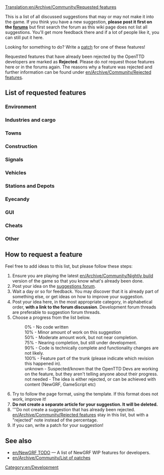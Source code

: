 [[Translation:en/Archive/Community/Requested features]]
 {{en/Outdated}}


This is a list of all discussed suggestions that may or may not make it into the game. If you think you have a new suggestion, '''please post it first on the [http://www.tt-forums.net/viewforum.php?f=32 forums]''' but first search the forum as this wiki page does not list all suggestions. You'll get more feedback there and if a lot of people like it, you can still put it here.

Looking for something to do?  Write a [[en/Development/Main Page|patch]] for one of these features!

Requested features that have already been rejected by the OpenTTD developers are marked as '''Rejected'''. Please do ''not'' request those features here or in the forums again. The reasons why a feature was rejected and further information can be found under [[en/Archive/Community/Rejected features]].

==List of requested features==

===Environment===
{{en/Archive/Community/Rf header}}
{{en/Archive/Community/Rf|All Climates World|not needed|36764|Rejected}}
{{en/Archive/Community/Rf|Remove Trees|90%|49326|Latest version of patch is r20180}}
{{en/Archive/Community/Rf|Trees growth reduced|90%|45502|Latest version of patch is r20180}}
{{en/Archive/Community/Rf|Create Realistic Heightmap|50%|33956|Latest version of patch is r13922}}
{{en/Archive/Community/Rf|[[en/Community/NewGRF/Day and Night Cycle]]|not needed|36929|Use [[en/Manual/NewGRF]]}}
{{en/Archive/Community/Rf|Grass on unused tracks|not needed|32285|Rejected}}
{{en/Archive/Community/Rf|Higher mountains in map|100%|40844|In trunk since r27010}}
{{en/Archive/Community/Rf|Improved Timetable Management|75%|39276|Latest version of patch is r17628}}
{{en/Archive/Community/Rf|Increase terraforming cost|not needed|8252|Use [[en/Manual/NewGRF]]}}
{{en/Archive/Community/Rf|Larger map sizes|100%|33137|4096x4096 in trunk since r26319, even larger maps are rejected}}
{{en/Archive/Community/Rf|More Map Settings (MMS)|50%|39899|Latest version of patch is r14439}}
{{en/Archive/Community/Rf|New Title Screen|100%|42044|Title screen is occasionally changed when releasing a new version}}
{{en/Archive/Community/Rf|Seasons|not needed|15487|NewGRF variable snowline supported since r9371}}
{{en/Archive/Community/Rf|Snow in temperate climate|not needed|24574|Rejected}}
{{en/Archive/Community/Rf|Tracking Viewport|75%|43473|Latest version of patch is r20082}}
{{en/Archive/Community/Rf|Underwater levels|50%|31576|Visible or not, Latest version of patch is r11127}}
{{en/Archive/Community/Rf|Weather|not needed|24574|Rejected}}
{{en/Archive/Community/Rf footer}}

===Industries and cargo===
{{en/Archive/Community/Rf header}}
{{en/Archive/Community/Rf|Changes to the Original Industries|not needed|37049|Use [[en/Manual/NewGRF]]}}
{{en/Archive/Community/Rf|Industry budgets|not needed|30898|Rejected}}
{{en/Archive/Community/Rf|New Industry Closures|not needed|36653|Use [[en/Manual/NewGRF]]}}
{{en/Archive/Community/Rf|[[en/Manual/Passenger and cargo distribution]]|100%|41992|Cargodest is dead.  Cargodist in trunk since r25361}}
{{en/Archive/Community/Rf footer}}

===Towns===
{{en/Archive/Community/Rf header}}
{{en/Archive/Community/Rf|Colour Town Ratings|75%|42598|Indicate Town Rating with colour in Title, latest version of patch is r18684}}
{{en/Archive/Community/Rf|Limit town growth|50%|32083|Latest version of patch is r9894 (old!)}}
{{en/Archive/Community/Rf|Maximum Town Size|75%|35219|Very similar to patch above, latest version of patch is r15815}}
{{en/Archive/Community/Rf|Minimum Town Distance|75%|33625|Latest version of patch is r18656}}
{{en/Archive/Community/Rf|New Town Grid|50%|40922|Latest version of patch is r15096}}
{{en/Archive/Community/Rf footer}}

===Construction===
{{en/Archive/Community/Rf header}}
{{en/Archive/Community/Rf|Better statue placement|100%|49413| In trunk! r19206}}
{{en/Archive/Community/Rf|Copy and paste|10%|41259|Rejected only in its current form, latest version of patch is r22255}}
{{en/Archive/Community/Rf|[[en/Archive/Community/Custom Bridgeheads]]|not needed|20211|Rejected}}
{{en/Archive/Community/Rf|Diagonal clearing and leveling|100%|19311| In trunk since r21500}}
{{en/Archive/Community/Rf|Diagonal level crossings|50%|26584|4=Also see [http://www.tt-forums.net/viewtopic.php?t=26385 TTDPatch suggestion], latest version of patch is r5911 (V. old!)}}
{{en/Archive/Community/Rf|Diagonal roads, tunnels, bridges|0%|7104|}}
{{en/Archive/Community/Rf|Enhanced tunnels|not needed|36661|Rejected}}
{{en/Archive/Community/Rf|Limit flattening to sea level|not needed|32295|4=Rejected}}
{{en/Archive/Community/Rf|Minimise autosignal gaps|100%|35443|In trunk since r24129}}
{{en/Archive/Community/Rf|Bridges between any land level|not needed|43188|Rejected}}
{{en/Archive/Community/Rf|Non-instant construction|not needed|32301|Rejected}}
{{en/Archive/Community/Rf|Purchase land faster|75%|29495|Drag a box, latest version of patch is r19990}}
{{en/Archive/Community/Rf|Realistic Level Crossing|not needed|39830|Use [[en/Manual/Signals]]}}
{{en/Archive/Community/Rf|[[en/Shared Tracks]]|75%|34292|Latest version of patch is r12346.}}
{{en/Archive/Community/Rf|[[en/Community/Patches/Under Water Tunnels|Underwater tunnels]]|75%|41775|Latest version of patch is r19518}}
{{en/Archive/Community/Rf|Undo feature|not needed|38377|Rejected.}}
{{en/Archive/Community/Rf|Close adjacent level crossings|50%|46091|Latest version of patch is r18359}}
{{en/Archive/Community/Rf footer}}

===Signals===
{{en/Archive/Community/Rf header}}
{{en/Archive/Community/Rf|Long Reserve PBS Signal|not needed|42675|Rejected}}
{{en/Archive/Community/Rf|Priority Path Signal (PPS)|not needed|40393|Rejected}}
{{en/Archive/Community/Rf|Route markers|not needed|30118|Rejected}}
{{en/Archive/Community/Rf|[[en/Community/Patches/Tunnel Signals|Signals in tunnels and on bridges]]|75%|41260|Latest version of patch is r24024}}
{{en/Archive/Community/Rf|Traffic Lights|not needed|36261|Rejected}}
{{en/Archive/Community/Rf|Multi-Aspect Signals (MAS)|not needed|45304|Rejected}}
{{en/Archive/Community/Rf|Signal Extensions (SignalEx)|75%|45208|General support for complex signal extension (i.e., programmable). Latest version of patch is r17618}}
{{en/Archive/Community/Rf footer}}

===Vehicles===
{{en/Archive/Community/Rf header}}
{{en/Archive/Community/Rf|More diesel smoke|100%|19896|In trunk since r20376}}
{{en/Archive/Community/Rf|Adjustable plane crash probability|not needed|32202|Rejected - use the cheat if necessary)}}
{{en/Archive/Community/Rf|Disable Train Reverse when waiting for too long|100%|40024|In trunk since r21962 (See also [[en/Community/Disable Train Reversing]])}}
{{en/Archive/Community/Rf|Easy conversion for different rail types|not needed|31622|Rejected}}
{{en/Archive/Community/Rf|Improved Breakdowns|75%|39518|Last version of patch is r19152}}
{{en/Archive/Community/Rf|Plane landing queues|75%|15502|Last version of the patch is r17510}}
{{en/Archive/Community/Rf|Ship Distance|50%|42758|Stop ships from going on top of each other, last version of patch is r16018}}
{{en/Archive/Community/Rf footer}}

===Stations and Depots===
{{en/Archive/Community/Rf header}}
{{en/Archive/Community/Rf|Airports built by parts|0%|29914|4=Look at [http://www.tt-forums.net/viewtopic.php?t=45654 NewGRF Airports] as well}}
{{en/Archive/Community/Rf|City owned airports|0%|20093|}}
{{en/Archive/Community/Rf|Close Airports|100%|33418|In trunk since r24127}}
{{en/Archive/Community/Rf|Display station coverage|0%|32363|}}
{{en/Archive/Community/Rf|Multi-track railway stations divided into platforms for improved vehicle ordering|not needed|46505|Rejected}}
{{en/Archive/Community/Rf|Drive through depots|not needed|42312|Rejected}}
{{en/Archive/Community/Rf|Infrastructure Sharing|75%|42254|}}
{{en/Archive/Community/Rf|Long train depots|not needed|34574|Rejected}}
{{en/Archive/Community/Rf|RV (Road Vehicle) Waypoints|not needed|33179|Rejected - one can use "go via" orders on drive through road stops instead since r12689}}
{{en/Archive/Community/Rf|Sloped Stations|50%|41433|}}
{{en/Archive/Community/Rf|Stations on bridges|not needed|40606|Rejected}}
{{en/Archive/Community/Rf|Trains through non-stop stations / Whistle boards|not needed|38015|Rejected}}
{{en/Archive/Community/Rf|Upgrade airports|90%|35867|4=Also see [http://www.tt-forums.net/viewtopic.php?t=28962 Replace Airport] thread}}
{{en/Archive/Community/Rf footer}}

===Eyecandy===
{{en/Archive/Community/Rf header}}
{{en/Archive/Community/Rf|Completely shore|90%|34401|}}
{{en/Archive/Community/Rf|NewObjects|100%|49783|Implemented in r20673}}
{{en/Archive/Community/Rf footer}}

===GUI===
{{en/Archive/Community/Rf header}}
{{en/Archive/Community/Rf|OpenTTD GUI Re-arrangement|50%|3826|Project Page: http://dev.openttdcoop.org/projects/openttd-gui}}
{{en/Archive/Community/Rf|Advanced expenses column|10%|31455|}}
{{en/Archive/Community/Rf|Better graphs|75%|31984|}}
{{en/Archive/Community/Rf|Clean up patch options|10%|32191|}}
{{en/Archive/Community/Rf|Configurable hotkeys|100%|38343|In trunk since r20055 and related commits}}
{{en/Archive/Community/Rf|[[en/Community/Patches/Font selection GUI]]|75%|29766|}}
{{en/Archive/Community/Rf|Improvement for GUI toolbar|0%|40843|}}
{{en/Archive/Community/Rf|Longer history of finances|not needed|21079|Rejected}}
{{en/Archive/Community/Rf|Multiplayer server list filtering|90%|43160|Latest version of patch is r22449.}}
{{en/Archive/Community/Rf|New Chat Window|50%|40927|}}
{{en/Archive/Community/Rf|New Station Building GUI|50%|41222|}}
{{en/Archive/Community/Rf|New Station GUI|50%|40419|}}
{{en/Archive/Community/Rf|NewGRF GUI Window 2|50%|35001|}}
{{en/Archive/Community/Rf|Toggle Terrain on Minimap|100%|42257|In trunk since r18665}}
{{en/Archive/Community/Rf footer}}

===Cheats===
{{en/Archive/Community/Rf header}}
{{en/Archive/Community/Rf|Local authority doesn't reject you|90%|30807|}}
{{en/Archive/Community/Rf footer}}

===Other===
{{en/Archive/Community/Rf header}}
{{en/Archive/Community/Rf|Leasing|not needed|49389|Rejected}}
{{en/Archive/Community/Rf|Adjustable day length|50%|42432}}
{{en/Archive/Community/Rf|Alphabetized openttd.cfg|50%|32164|}}
{{en/Archive/Community/Rf|Auto-download NewGrfs|not needed|32764|Use centralised [[en/Archive/Community/Content Service]] (BaNaNaS) instead.}}
{{en/Archive/Community/Rf|Better save game naming convention|10%|32308}}
{{en/Archive/Community/Rf|Built-in goals|not needed|43698|Use GameScript}}
{{en/Archive/Community/Rf|Code optimizations|50%|32319|4=Train collision detection is slow. Also see [http://www.tt-forums.net/viewtopic.php?t=27925 here] (in trunk since r10111) and [http://www.tt-forums.net/viewtopic.php?p=594775#594775 here]}}
{{en/Archive/Community/Rf|Competitive Play|not needed|42572|Use GameScript}}
{{en/Archive/Community/Rf|Draw on Map|not needed|42784|Rejected}}
{{en/Archive/Community/Rf|Improved Loans|not needed|36184|Rejected}}
{{en/Archive/Community/Rf|Load/Save Company Info|50%|40457|Save information about companies and load it back}}
{{en/Archive/Community/Rf|More Conditional Orders|50%|38317}}
{{en/Archive/Community/Rf|Multicore support|rejected|37064|}}
{{en/Archive/Community/Rf|New Sound Mixer|75%|37448|orudge}}
{{en/Archive/Community/Rf|OpenGL Blitter|50%|38151|}}
{{en/Archive/Community/Rf|[Real stock market]|not needed|69780|Rejected}}
{{en/Archive/Community/Rf|Station/track templates|not needed|25037|Rejected}}
{{en/Archive/Community/Rf footer}}

==How to request a feature==
Feel free to add ideas to this list, but please follow these steps:

#Ensure you are playing the latest [[en/Archive/Community/Nightly build]] version of the game so that you know what's already been done.
#Post your idea on the [http://www.tt-forums.net/viewforum.php?f=32 suggestions forum].
#Wait a day or so for feedback. You may discover that it is already part of something else, or get ideas on how to improve your suggestion.
#Post your idea here, in the most appropriate category, in alphabetical order, '''with a link to the forum discussion'''.  Development forum threads are preferable to suggestion forum threads.
#Choose a progress from the list below.
#:0% - No code written
#:10% - Minor amount of work on this suggestion
#:50% - Moderate amount work, but not near completion.
#:75% - Nearing completion, but still under development.
#:90% - Code is technically complete and functionality changes are not likely.
#:100% - Feature part of the trunk (please indicate which revision this happened in).
#:unknown - Suspected/known that the OpenTTD Devs are working on the feature, but they aren't telling anyone about their progress.
#:not needed - The idea is either rejected, or can be achieved with content (NewGRF, GameScript etc)
#Try to follow the page format, using the {{en/S|en/Archive/Community/Rf}} template.  If this format does not work, improve it!
#'''Do not create a separate article for your suggestion. It will be deleted.'''
#'''Do not create a suggestion that has already been rejected. [[en/Archive/Community/Rejected features]] stay in this list, but with a "rejected" note instead of the percentage.
#If you can, write a patch for your suggestion!

==See also==
* [[en/NewGRF TODO]] &mdash; A list of NewGRF WIP features for developers.
* [[en/Archive/Community/List of patches]]

[[Category:en/Development]]